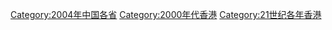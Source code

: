 {{catmore}}
{{Commonscat|2004 in Hong Kong}}

[[Category:2004年中国各省|Category:2004年中国各省]]
[[Category:2000年代香港|Category:2000年代香港]]
[[Category:21世纪各年香港|Category:21世纪各年香港]]